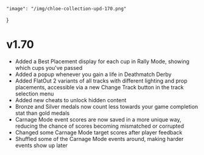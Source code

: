    "image": "/img/chloe-collection-upd-170.png"
}

# v1.70

- Added a Best Placement display for each cup in Rally Mode, showing which cups you've passed
- Added a popup whenever you gain a life in Deathmatch Derby
- Added FlatOut 2 variants of all tracks with different lighting and prop placements, accessible via a new Change Track button in the track selection menu
- Added new cheats to unlock hidden content
- Bronze and Silver medals now count less towards your game completion stat than gold medals
- Carnage Mode event scores are now saved in a more unique way, reducing the chance of scores becoming mismatched or corrupted
- Changed some Carnage Mode target scores after player feedback
- Shuffled some of the Carnage Mode events around, making harder events show up later